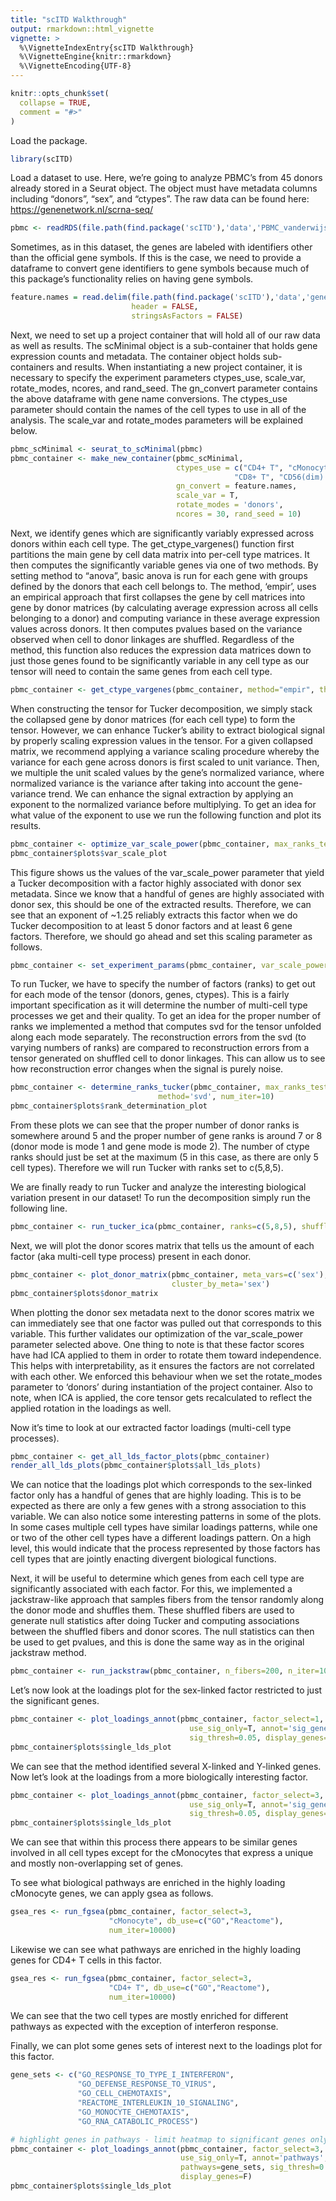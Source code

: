 ```yaml
---
title: "scITD Walkthrough"
output: rmarkdown::html_vignette
vignette: >
  %\VignetteIndexEntry{scITD Walkthrough}
  %\VignetteEngine{knitr::rmarkdown}
  %\VignetteEncoding{UTF-8}
---
```



```r
knitr::opts_chunk$set(
  collapse = TRUE,
  comment = "#>"
)
```

Load the package.
```r
library(scITD)
```

Load a dataset to use. Here, we're going to analyze PBMC's from 45 donors already stored in a Seurat object. The object must have metadata columns including "donors", "sex", and "ctypes". The raw data can be found here: <https://genenetwork.nl/scrna-seq/>

```r
pbmc <- readRDS(file.path(find.package('scITD'),'data','PBMC_vanderwijst_clean.rds'))
```

Sometimes, as in this dataset, the genes are labeled with identifiers other than the official gene symbols. If this is the case, we need to provide a dataframe to convert gene identifiers to gene symbols because much of this package's functionality relies on having gene symbols.

```r
feature.names = read.delim(file.path(find.package('scITD'),'data','genes.tsv'),
                           header = FALSE,
                           stringsAsFactors = FALSE)
```

Next, we need to set up a project container that will hold all of our raw data as well as results. The scMinimal object is a sub-container that holds gene expression counts and metadata. The container object holds sub-containers and results. When instantiating a new project container, it is necessary to specify the experiment parameters ctypes_use, scale_var, rotate_modes, ncores, and rand_seed. The gn_convert parameter contains the above dataframe with gene name conversions. The ctypes_use parameter should contain the names of the cell types to use in all of the analysis. The scale_var and rotate_modes parameters will be explained below.

```r
pbmc_scMinimal <- seurat_to_scMinimal(pbmc)
pbmc_container <- make_new_container(pbmc_scMinimal,
                                     ctypes_use = c("CD4+ T", "cMonocyte", "B",
                                                  "CD8+ T", "CD56(dim) NK"),
                                     gn_convert = feature.names,
                                     scale_var = T,
                                     rotate_modes = 'donors',
                                     ncores = 30, rand_seed = 10)
```
                           
Next, we identify genes which are significantly variably expressed across donors within each cell type. The get_ctype_vargenes() function first partitions the main gene by cell data matrix into per-cell type matrices. It then computes the significantly variable genes via one of two methods. By setting method to "anova", basic anova is run for each gene with groups defined by the donors that each cell belongs to. The method, 'empir', uses an empirical approach that first collapses the gene by cell matrices into gene by donor matrices (by calculating average expression across all cells belonging to a donor) and computing variance in these average expression values across donors. It then computes pvalues based on the variance observed when cell to donor linkages are shuffled. Regardless of the method, this function also reduces the expression data matrices down to just those genes found to be significantly variable in any cell type as our tensor will need to contain the same genes from each cell type.

```r
pbmc_container <- get_ctype_vargenes(pbmc_container, method="empir", thresh=0.01)
```

When constructing the tensor for Tucker decomposition, we simply stack the collapsed gene by donor matrices (for each cell type) to form the tensor. However, we can enhance Tucker's ability to extract biological signal by properly scaling expression values in the tensor. For a given collapsed matrix, we recommend applying a variance scaling procedure whereby the variance for each gene across donors is first scaled to unit variance. Then, we multiple the unit scaled values by the gene's normalized variance, where normalized variance is the variance after taking into account the gene-variance trend. We can enhance the signal extraction by applying an exponent to the normalized variance before multiplying. To get an idea for what value of the exponent to use we run the following function and plot its results.

```r
pbmc_container <- optimize_var_scale_power(pbmc_container, max_ranks_test=c(7,15,5))
pbmc_container$plots$var_scale_plot
```

This figure shows us the values of the var_scale_power parameter that yield a Tucker decomposition with a factor highly associated with donor sex metadata. Since we know that a handful of genes are highly associated with donor sex, this should be one of the extracted results. Therefore, we can see that an exponent of ~1.25 reliably extracts this factor when we do Tucker decomposition to at least 5 donor factors and at least 6 gene factors. Therefore, we should go ahead and set this scaling parameter as follows.

```r
pbmc_container <- set_experiment_params(pbmc_container, var_scale_power = 1)
```

To run Tucker, we have to specify the number of factors (ranks) to get out for each mode of the tensor (donors, genes, ctypes). This is a fairly important specification as it will determine the number of multi-cell type processes we get and their quality. To get an idea for the proper number of ranks we implemented a method that computes svd for the tensor unfolded along each mode separately. The reconstruction errors from the svd (to varying numbers of ranks) are compared to reconstruction errors from a tensor generated on shuffled cell to donor linkages. This can allow us to see how reconstruction error changes when the signal is purely noise.

```r
pbmc_container <- determine_ranks_tucker(pbmc_container, max_ranks_test=c(7,15,5),
                                 method='svd', num_iter=10)
pbmc_container$plots$rank_determination_plot
```

From these plots we can see that the proper number of donor ranks is somewhere around 5 and the proper number of gene ranks is around 7 or 8 (donor mode is mode 1 and gene mode is mode 2). The number of ctype ranks should just be set at the maximum (5 in this case, as there are only 5 cell types). Therefore we will run Tucker with ranks set to c(5,8,5).

We are finally ready to run Tucker and analyze the interesting biological variation present in our dataset!
To run the decomposition simply run the following line.

```r
pbmc_container <- run_tucker_ica(pbmc_container, ranks=c(5,8,5), shuffle=F)
```

Next, we will plot the donor scores matrix that tells us the amount of each factor (aka multi-cell type process) present in each donor.

```r
pbmc_container <- plot_donor_matrix(pbmc_container, meta_vars=c('sex'),
                                    cluster_by_meta='sex')
pbmc_container$plots$donor_matrix
```

When plotting the donor sex metadata next to the donor scores matrix we can immediately see that one factor was pulled out that corresponds to this variable. This further validates our optimization of the var_scale_power parameter selected above. One thing to note is that these factor scores have had ICA applied to them in order to rotate them toward independence. This helps with interpretability, as it ensures the factors are not correlated with each other. We enforced this behaviour when we set the rotate_modes parameter to 'donors' during instantiation of the project container. Also to note, when ICA is applied, the core tensor gets recalculated to reflect the applied rotation in the loadings as well.

Now it's time to look at our extracted factor loadings (multi-cell type processes).

```r
pbmc_container <- get_all_lds_factor_plots(pbmc_container)
render_all_lds_plots(pbmc_container$plots$all_lds_plots)
```

We can notice that the loadings plot which corresponds to the sex-linked factor only has a handful of genes that are highly loading. This is to be expected as there are only a few genes with a strong association to this variable. We can also notice some interesting patterns in some of the plots. In some cases multiple cell types have similar loadings patterns, while one or two of the other cell types have a different loadings pattern. On a high level, this would indicate that the process represented by those factors has cell types that are jointly enacting divergent biological functions.

Next, it will be useful to determine which genes from each cell type are significantly associated with each factor. For this, we implemented a jackstraw-like approach that samples fibers from the tensor randomly along the donor mode and shuffles them. These shuffled fibers are used to generate null statistics after doing Tucker and computing associations between the shuffled fibers and donor scores. The null statistics can then be used to get pvalues, and this is done the same way as in the original jackstraw method.

```r
pbmc_container <- run_jackstraw(pbmc_container, n_fibers=200, n_iter=1000)

```

Let's now look at the loadings plot for the sex-linked factor restricted to just the significant genes.

```r
pbmc_container <- plot_loadings_annot(pbmc_container, factor_select=1,
                                        use_sig_only=T, annot='sig_genes',
                                        sig_thresh=0.05, display_genes=T)
pbmc_container$plots$single_lds_plot
```

We can see that the method identified several X-linked and Y-linked genes. Now let's look at the loadings from a more biologically interesting factor.

```r
pbmc_container <- plot_loadings_annot(pbmc_container, factor_select=3,
                                        use_sig_only=T, annot='sig_genes',
                                        sig_thresh=0.05, display_genes=F)
pbmc_container$plots$single_lds_plot
```

We can see that within this process there appears to be similar genes involved in all cell types except for the cMonocytes that express a unique and mostly non-overlapping set of genes.

To see what biological pathways are enriched in the highly loading cMonocyte genes, we can apply gsea as follows.

```r
gsea_res <- run_fgsea(pbmc_container, factor_select=3,
                      "cMonocyte", db_use=c("GO","Reactome"),
                      num_iter=10000)
```

Likewise we can see what pathways are enriched in the highly loading genes for CD4+ T cells in this factor.

```r
gsea_res <- run_fgsea(pbmc_container, factor_select=3,
                      "CD4+ T", db_use=c("GO","Reactome"),
                      num_iter=10000)
```

We can see that the two cell types are mostly enriched for different pathways as expected with the exception of interferon response.

Finally, we can plot some genes sets of interest next to the loadings plot for this factor.

```r
gene_sets <- c("GO_RESPONSE_TO_TYPE_I_INTERFERON",
               "GO_DEFENSE_RESPONSE_TO_VIRUS",
               "GO_CELL_CHEMOTAXIS",
               "REACTOME_INTERLEUKIN_10_SIGNALING",
               "GO_MONOCYTE_CHEMOTAXIS",
               "GO_RNA_CATABOLIC_PROCESS")

# highlight genes in pathways - limit heatmap to significant genes only
pbmc_container <- plot_loadings_annot(pbmc_container, factor_select=3,
                                      use_sig_only=T, annot='pathways',
                                      pathways=gene_sets, sig_thresh=0.05,
                                      display_genes=F)
pbmc_container$plots$single_lds_plot
```


